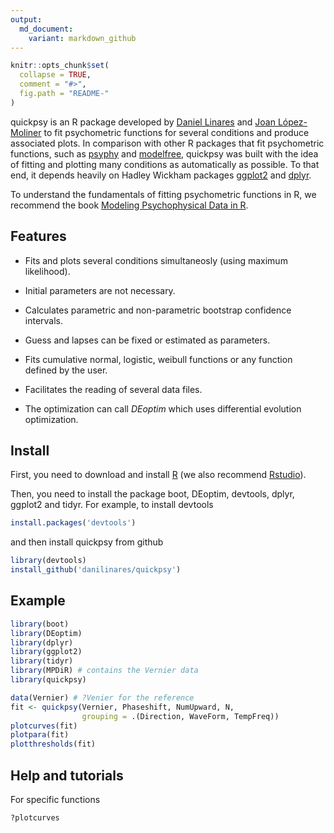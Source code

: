 ```yaml
---
output:
  md_document:
    variant: markdown_github
---
```


<!-- README.md is generated from README.Rmd. Please edit that file -->

```r
knitr::opts_chunk$set(
  collapse = TRUE,
  comment = "#>",
  fig.path = "README-"
)
```

quickpsy is an R package developed by [Daniel Linares](http://www.dlinares.org/) and [Joan López-Moliner](http://www.ub.edu/viscagroup/joan/) to fit psychometric functions for several conditions and produce associated plots. In comparison with other R packages that fit psychometric functions, such as [psyphy](http://cran.r-project.org/web/packages/psyphy/index.html) and [modelfree](http://personalpages.manchester.ac.uk/staff/d.h.foster/software-modelfree/latest/home), quickpsy was built with the idea of fitting and plotting many conditions as automatically as possible. To that end, it depends heavily on Hadley Wickham packages [ggplot2](http://ggplot2.org/) and [dplyr](http://cran.r-project.org/web/packages/dplyr/index.html).

To understand the fundamentals of fitting psychometric functions in R, we recommend the book [Modeling Psychophysical Data in R](http://www.springer.com/gp/book/9781461444749).

## Features

- Fits and plots several conditions simultaneosly (using maximum likelihood). 
  
- Initial parameters are not necessary. 
  
- Calculates parametric and non-parametric bootstrap confidence intervals. 
  
- Guess and lapses can be fixed or estimated as parameters. 
 
- Fits cumulative normal, logistic, weibull functions or any function defined by the user. 
  
- Facilitates the reading of several data files.
  
- The optimization can call *DEoptim* which uses differential evolution optimization.  
  

## Install

First, you need to download and install [R](http://cran.rstudio.com) (we also recommend [Rstudio](http://www.rstudio.com/)).

Then, you need to install the package boot, DEoptim, devtools, dplyr, ggplot2 and 
tidyr.
For example, to install devtools

```R
install.packages('devtools')
```

and then install quickpsy from github 

```R
library(devtools)
install_github('danilinares/quickpsy')
```

## Example

```R
library(boot)
library(DEoptim)
library(dplyr)
library(ggplot2)
library(tidyr)
library(MPDiR) # contains the Vernier data
library(quickpsy)

data(Vernier) # ?Venier for the reference
fit <- quickpsy(Vernier, Phaseshift, NumUpward, N,
                grouping = .(Direction, WaveForm, TempFreq))
plotcurves(fit)
plotpara(fit)
plotthresholds(fit)
```

## Help and tutorials

For specific functions
```R
?plotcurves
```





